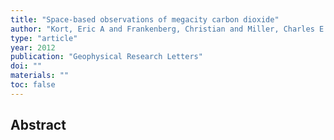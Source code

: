 ```yaml
---
title: "Space-based observations of megacity carbon dioxide"
author: "Kort, Eric A and Frankenberg, Christian and Miller, Charles E and Oda, Tom"
type: "article"
year: 2012
publication: "Geophysical Research Letters"
doi: ""
materials: ""
toc: false
---
```


## Abstract

